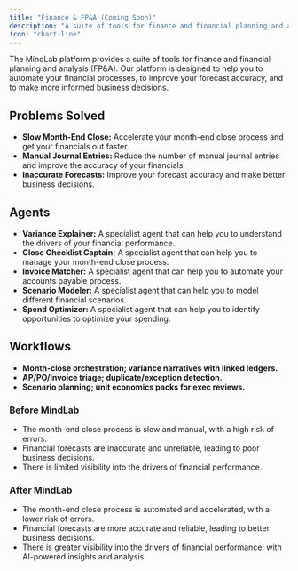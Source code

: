 ```yaml
---
title: "Finance & FP&A (Coming Soon)"
description: "A suite of tools for finance and financial planning and analysis."
icon: "chart-line"
---
```


The MindLab platform provides a suite of tools for finance and financial planning and analysis (FP&A). Our platform is designed to help you to automate your financial processes, to improve your forecast accuracy, and to make more informed business decisions.

## Problems Solved

-   **Slow Month-End Close:** Accelerate your month-end close process and get your financials out faster.
-   **Manual Journal Entries:** Reduce the number of manual journal entries and improve the accuracy of your financials.
-   **Inaccurate Forecasts:** Improve your forecast accuracy and make better business decisions.

## Agents

-   **Variance Explainer:** A specialist agent that can help you to understand the drivers of your financial performance.
-   **Close Checklist Captain:** A specialist agent that can help you to manage your month-end close process.
-   **Invoice Matcher:** A specialist agent that can help you to automate your accounts payable process.
-   **Scenario Modeler:** A specialist agent that can help you to model different financial scenarios.
-   **Spend Optimizer:** A specialist agent that can help you to identify opportunities to optimize your spending.

## Workflows

-   **Month-close orchestration; variance narratives with linked ledgers.**
-   **AP/PO/Invoice triage; duplicate/exception detection.**
-   **Scenario planning; unit economics packs for exec reviews.**

### Before MindLab

-   The month-end close process is slow and manual, with a high risk of errors.
-   Financial forecasts are inaccurate and unreliable, leading to poor business decisions.
-   There is limited visibility into the drivers of financial performance.

### After MindLab

-   The month-end close process is automated and accelerated, with a lower risk of errors.
-   Financial forecasts are more accurate and reliable, leading to better business decisions.
-   There is greater visibility into the drivers of financial performance, with AI-powered insights and analysis.